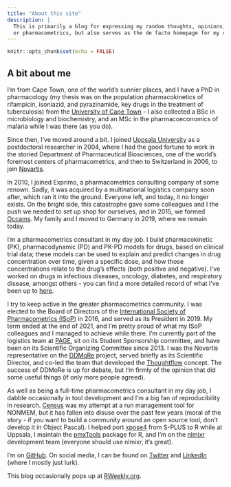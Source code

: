 ```yaml
---
title: "About this site"
description: |
  This is primarily a blog for expressing my random thoughts, opinions, and the odd tutorial about R
  or pharmacometrics, but also serves as the de facto homepage for my company, Numetric GmbH, which is a member of Occams.
---
```


```r
knitr::opts_chunk$set(echo = FALSE)
```

## A bit about me 

I'm from Cape Town, one of the world's sunnier places, and I have a PhD in pharmacology (my thesis was on the population pharmacokinetics of rifampicin, isoniazid, and pyrazinamide, key drugs in the treatment of tuberculosis) from the [University of Cape Town](https://www.uct.ac.za) - I also collected a BSc in microbiology and biochemistry, and an MSc in the pharmacoeconomics of malaria while I was there (as you do). 

Since then, I've moved around a bit. I joined [Uppsala University](https://www.uu.se) as a postdoctoral researcher in 2004, where I had the good fortune to work in the storied Department of Pharmaceutical Biosciences, one of the world's foremost centers of pharmacometrics, and then to Switzerland in 2006, to join [Novartis](https://www.novartis.com). 

In 2010, I joined Exprimo, a pharmacometrics consulting company of some renown. Sadly, it was acquired by a multinational logistics company soon after, which ran it into the ground. Everyone left, and today, it no longer exists. On the bright side, this catastrophe gave some colleagues and I the push we needed to set up shop for ourselves, and in 2015, we formed [Occams](https://www.occams.com). My family and I moved to Germany in 2019, where we remain today.

I'm a pharmacometrics consultant in my day job. I build pharmacokinetic (PK), pharmacodynamic (PD) and PK-PD models for drugs, based on clinical trial data; these models can be used to explain and predict changes in drug concentration over time, given a specific dose, and how those concentrations relate to the drug's effects (both positive and negative). I've worked on drugs in infectious diseases, oncology, diabetes, and respiratory disease, amongst others - you can find a more detailed record of what I've been up to [here](https://scholar.google.com/citations?user=p8gEvroAAAAJ&hl=en).

I try to keep active in the greater pharmacometrics community. I was elected to the Board of Directors of the [International Society of Pharmacometrics (ISoP)](https://www.go-isop.org) in 2016, and served as its President in 2019. My term ended at the end of 2021, and I'm pretty proud of what my ISoP colleagues and I managed to achieve while there. I'm currently part of the logistics team at [PAGE](https://www.page-meeting.org), sit on its Student Sponsorship committee, and have been on its Scientific Organizing Committee since 2013. I was the Novartis representative on the [DDMoRe](https://www.ddmore.foundation/) project, served briefly as its Scientific Director, and co-led the team that developed the [Thoughtflow](https://www.ddmore.foundation/thoughtflow/) concept. The success of DDMoRe is up for debate, but I'm firmly of the opinion that did some useful things (if only more people agreed).

As well as being a full-time pharmacometrics consultant in my day job, I dabble occasionally in tool development and I'm a big fan of reproducibility in research. [Census](https://github.com/kestrel99/Census) was my attempt at a run management tool for NONMEM, but it has fallen into disuse over the past few years (moral of the story - if you want to build a community around an open source tool, don't develop it in Object Pascal). I helped port [xpose4](https://uupharmacometrics.github.io/xpose4/reference/xpose4-package.html) from S-PLUS to R while at Uppsala, I maintain the [pmxTools](https://github.com/kestrel99/pmxTools) package for R, and I'm on the [nlmixr](https://github.com/nlmixr2/nlmixr2) development team (everyone should use nlmixr, it's great).

I'm on [GitHub](https://github.com/kestrel99). On social media, I can be found on [Twitter](https://www.twitter.com/justinwilkins) and [LinkedIn](https://www.linkedin.com/in/justinjwilkins/) (where I mostly just lurk). 

This blog occasionally pops up at [RWeekly.org](https://rweekly.org).
